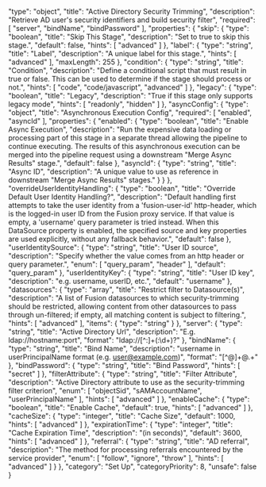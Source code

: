   "type": "object",
  "title": "Active Directory Security Trimming",
  "description": "Retrieve AD user's security identifiers and build security filter",
  "required": [
    "server",
    "bindName",
    "bindPassword"
  ],
  "properties": {
    "skip": {
      "type": "boolean",
      "title": "Skip This Stage",
      "description": "Set to true to skip this stage.",
      "default": false,
      "hints": [
        "advanced"
      ]
    },
    "label": {
      "type": "string",
      "title": "Label",
      "description": "A unique label for this stage.",
      "hints": [
        "advanced"
      ],
      "maxLength": 255
    },
    "condition": {
      "type": "string",
      "title": "Condition",
      "description": "Define a conditional script that must result in true or false. This can be used to determine if the stage should process or not.",
      "hints": [
        "code",
        "code/javascript",
        "advanced"
      ]
    },
    "legacy": {
      "type": "boolean",
      "title": "Legacy",
      "description": "True if this stage only supports legacy mode",
      "hints": [
        "readonly",
        "hidden"
      ]
    },
    "asyncConfig": {
      "type": "object",
      "title": "Asynchronous Execution Config",
      "required": [
        "enabled",
        "asyncId"
      ],
      "properties": {
        "enabled": {
          "type": "boolean",
          "title": "Enable Async Execution",
          "description": "Run the expensive data loading or processing part of this stage in a separate thread allowing the pipeline to continue executing. The results of this asynchronous execution can be merged into the pipeline request using a downstream \"Merge Async Results\" stage.",
          "default": false
        },
        "asyncId": {
          "type": "string",
          "title": "Async ID",
          "description": "A unique value to use as reference in downstream \"Merge Async Results\" stages."
        }
      }
    },
    "overrideUserIdentityHandling": {
      "type": "boolean",
      "title": "Override Default User Identity Handling?",
      "description": "Default handling first attempts to take the user identity from a 'fusion-user-id' http-header, which is the logged-in user ID from the Fusion proxy service. If that value is empty, a 'username' query parameter is tried instead. When this DataSource property is enabled, the specified source and key properties are used explicitly, without any fallback behavior.",
      "default": false
    },
    "userIdentitySource": {
      "type": "string",
      "title": "User ID source",
      "description": "Specify whether the value comes from an http header or query parameter.",
      "enum": [
        "query_param",
        "header"
      ],
      "default": "query_param"
    },
    "userIdentityKey": {
      "type": "string",
      "title": "User ID key",
      "description": "e.g. username, userID, etc.",
      "default": "username"
    },
    "datasources": {
      "type": "array",
      "title": "Restrict filter to Datasource(s)",
      "description": "A list of Fusion datasources to which security-trimming should be restricted, allowing content from other datasources to pass through un-filtered; if empty, all matching content is subject to filtering.",
      "hints": [
        "advanced"
      ],
      "items": {
        "type": "string"
      }
    },
    "server": {
      "type": "string",
      "title": "Active Directory Url",
      "description": "E.g. ldap://hostname:port",
      "format": "ldap://[^:]+(:\\d+)?"
    },
    "bindName": {
      "type": "string",
      "title": "Bind Name",
      "description": "username in userPrincipalName format (e.g. user@example.com)",
      "format": "[^@]+@.+"
    },
    "bindPassword": {
      "type": "string",
      "title": "Bind Password",
      "hints": [
        "secret"
      ]
    },
    "filterAttribute": {
      "type": "string",
      "title": "Filter Attribute",
      "description": "Active Directory attribute to use as the security-trimming filter criterion",
      "enum": [
        "objectSid",
        "sAMAccountName",
        "userPrincipalName"
      ],
      "hints": [
        "advanced"
      ]
    },
    "enableCache": {
      "type": "boolean",
      "title": "Enable Cache",
      "default": true,
      "hints": [
        "advanced"
      ]
    },
    "cacheSize": {
      "type": "integer",
      "title": "Cache Size",
      "default": 1000,
      "hints": [
        "advanced"
      ]
    },
    "expirationTime": {
      "type": "integer",
      "title": "Cache Expiration Time",
      "description": "(in seconds)",
      "default": 3600,
      "hints": [
        "advanced"
      ]
    },
    "referral": {
      "type": "string",
      "title": "AD referral",
      "description": "The method for processing referrals encountered by the service provider",
      "enum": [
        "follow",
        "ignore",
        "throw"
      ],
      "hints": [
        "advanced"
      ]
    }
  },
  "category": "Set Up",
  "categoryPriority": 8,
  "unsafe": false
}
